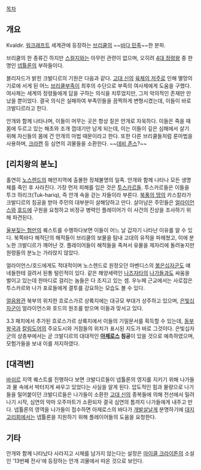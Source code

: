 [[목차]]
== 개요 ==
Kvaldir. [[워크래프트]] 세계관에 등장하는 [[브리쿨]]의 ~~[[바다 민족]]~~한 분파.

브리쿨의 한 종류긴 하지만 [[스컬지]]와는 아무런 관련이 없으며, 오히려 [[4대 정령왕]] 중 한 명인 [[넵튤론]]의 부하들이다.

블리자드가 밝힌 크발디르의 기원은 다음과 같다. [[고대 신]]의 [[육체의 저주]]로 인해 멸망의 기로에 서게 된 어느 [[브리쿨]]부족이 최후의 수단으로 부족의 여사제에게 도움을 구했다. 여사제는 세계의 정령들에게 답을 구하는 의식을 치루었지만, 그저 악의적인 존재만 만났을 뿐이었다. 결국 의식은 실패하여 부족민들을 끔찍하게 변형시켰는데, 이들이 바로 크발디르라고 한다.

안개와 함께 나타나며, 이들이 머무는 곳은 항상 짙은 안개로 자욱하다. 이들은 죽을 때 몸에 두르고 있는 해초와 조개 껍데기만 남게 되는데, 이는 이들이 깊은 심해에서 살기 위해 자신들의 몸에 건 안개의 마법 때문이라고 한다. 또한 다른 브리쿨들처럼 룬마법을 사용하며, [[크라켄]] 등 심연의 괴물들을 소환한다. ~~[[데비 존스]]?~~

== [리치왕의 분노] ==
홀연히 [[노스렌드]]의 해안지역에 출몰한 정체불명의 일족. 안개와 함께 나타나 모든 생명체를 죽인 후 사라진다. 가장 먼저 피해를 입은 것은 [[투스카르]]들. 투스카르들은 이들을 투크 하리크(Tuk-hariq), 즉 안개 속을 걷는 자들이라 부른다. [[북풍의 땅]]의 카스칼라가 크발디르의 침공을 받아 주민의 대부분이 살해당하고 만다. 살아남은 주민들은 [[얼라이언스]]와 [[호드]]에 구원을 요청하고 비정규 병력인 플레이어가 이 사건의 진상을 조사하기 위해 파견된다.

[[울부짖는 협만]]의 퀘스트를 수행하다보면 이들이 어느 날 갑자기 나타난 이유를 알 수 있다. 북쪽바다 해적단의 해적들이 브리쿨의 보물을 탐내 고대의 유적을 파헤쳤고, 이에 분노한 크발디르가 깨어난 것. 플레이어들이 해적들을 족쳐서 유물을 제자리에 돌려놓지만 원령들의 분노는 가라앉지 않았다.

얼라이언스/호드에게도 적대적이며 노스렌드로 원정오던 아벤디스의 [[붉은십자군]]도 얘네들한테 걸려서 된통 털린적이 있다. 같은 해양세력인 [[나즈자타]]의 [[나가]]들과도 싸움을 벌이고 있는데 한마디로 걸리는 놈들은 다 조지고 있는 셈. 우누페 근교에서는 사로잡은 투스카르와 나가 포로들에게 결투를 강요하는 모습도 볼 수 있다.

[[얼음왕관]] 북부의 위치한 흐로스가르 상륙지에는 대규모 부대가 상주하고 있으며, [[은빛십자군]]이 얼라이언스와 호드의 원조를 받으며 이들과 맞서고 있다. 

3.3 패치에서 추가된 흐로스가르 상륙지에서 이들의 기밀문서를 획득할 수 있는데, [[동부 왕국]]과 [[칼림도어]]의 주요도시와 거점들의 위치가 표시된 지도가 바로 그것이다. 은빛십자군의 상층부에서는 곧 크발디르의 대대적인 '''[[아제로스]] 침공'''이 있을 것으로 예측하였으며, 모험가들을 보내 이를 저지하였다.

== [대격변] ==
[[바쉬르]] 지역 퀘스트를 진행하다 보면 크발디르들이 넵튤론의 영지를 지키기 위해 나가들과 물 속에서 박터지게 싸우고 있었다는 사실을 알게 된다. 압도적인 힘과 물량으로 나가들을 밀어붙이던 크발디르들은 나가들이 소환한 [[고대 신]]의 종복들에 의해 전선에서 밀려나기 시작, 심연의 악마 오주마트가 소환되자 결국 심연의 틈까지 나가들에게 내주고 만다. 넵튤론의 영역을 나가들이 접수하면 아제로스의 바다가 [[개발살]]날게 분명하기에 [[대지 고리회]]에서는 넵튤론을 지원하기 위해 플레이어들의 도움을 요청한다.

== 기타 ==

안개와 함께 나타났다 사라지고 시체를 남가지 않는다는 설정은 [[마이클 크라이튼]]의 소설인 '13번째 전사'에 등장하는 안개 괴물에서 따온 것으로 보인다.
